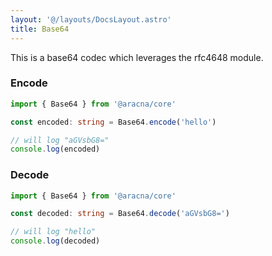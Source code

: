 ```yaml
---
layout: '@/layouts/DocsLayout.astro'
title: Base64
---
```


This is a base64 codec which leverages the rfc4648 module.

### Encode

```ts
import { Base64 } from '@aracna/core'

const encoded: string = Base64.encode('hello')

// will log "aGVsbG8="
console.log(encoded)
```

### Decode

```ts
import { Base64 } from '@aracna/core'

const decoded: string = Base64.decode('aGVsbG8=')

// will log "hello"
console.log(decoded)
```

